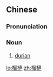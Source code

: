 {{also|榴梿}}
==Chinese==
{{zh-forms|s=榴梿}}
{{wikipedia|lang=zh}}

===Pronunciation===
{{zh-pron
|m=liúlián
|c=lau4 lin4,lau4 lin4-2
|cat=n
}}

===Noun===
{{zh-noun}}

# [[durian]]

[[lo:榴槤]]
[[zh:榴槤]]